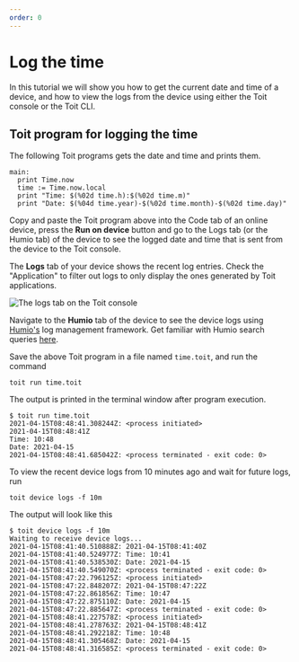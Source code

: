 ```yaml
---
order: 0
---
```



# Log the time

In this tutorial we will show you how to get the current date and time of a
device, and how to view the logs from the device using either the Toit console
or the Toit CLI.

## Toit program for logging the time

The following Toit programs gets the date and time and prints them.

```
main:
  print Time.now
  time := Time.now.local
  print "Time: $(%02d time.h):$(%02d time.m)"
  print "Date: $(%04d time.year)-$(%02d time.month)-$(%02d time.day)"
```

<Tabs>
<Tab label="Console">

Copy and paste the Toit program above into the Code tab of an online device,
press the **Run on device** button and go to the Logs tab (or the Humio tab) of
the device to see the logged date and time that is sent from the device to the
Toit console.

The **Logs** tab of your device shows the recent log entries. Check the
"Application" to filter out logs to only display the ones generated by Toit
applications.

<img src={Logs} alt="The logs tab on the Toit console" />

Navigate to the **Humio** tab of the device to see the device logs using <a
href="https://www.humio.com/" target="_blank">Humio's</a> log management
framework. Get familiar with Humio search queries
[here](https://docs.humio.com/reference/language-syntax/).

</Tab>
<Tab label="CLI">

Save the above Toit program in a file named `time.toit`, and run the command

```shell
toit run time.toit
```

The output is printed in the terminal window after program execution.

```shell
$ toit run time.toit
2021-04-15T08:48:41.308244Z: <process initiated>
2021-04-15T08:48:41Z
Time: 10:48
Date: 2021-04-15
2021-04-15T08:48:41.685042Z: <process terminated - exit code: 0>
```

To view the recent device logs from 10 minutes ago and wait for future logs, run

```shell
toit device logs -f 10m
```

The output will look like this

```shell
$ toit device logs -f 10m
Waiting to receive device logs...
2021-04-15T08:41:40.510888Z: 2021-04-15T08:41:40Z
2021-04-15T08:41:40.524977Z: Time: 10:41
2021-04-15T08:41:40.538530Z: Date: 2021-04-15
2021-04-15T08:41:40.549070Z: <process terminated - exit code: 0>
2021-04-15T08:47:22.796125Z: <process initiated>
2021-04-15T08:47:22.848207Z: 2021-04-15T08:47:22Z
2021-04-15T08:47:22.861856Z: Time: 10:47
2021-04-15T08:47:22.875110Z: Date: 2021-04-15
2021-04-15T08:47:22.885647Z: <process terminated - exit code: 0>
2021-04-15T08:48:41.227578Z: <process initiated>
2021-04-15T08:48:41.278763Z: 2021-04-15T08:48:41Z
2021-04-15T08:48:41.292218Z: Time: 10:48
2021-04-15T08:48:41.305468Z: Date: 2021-04-15
2021-04-15T08:48:41.316585Z: <process terminated - exit code: 0>
```

</Tab>
</Tabs>
